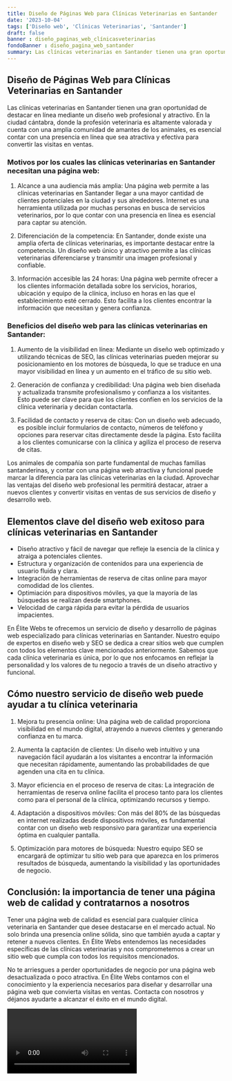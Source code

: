 ```yaml
---
title: Diseño de Páginas Web para Clínicas Veterinarias en Santander
date: '2023-10-04'
tags: ['Diseño web', 'Clínicas Veterinarias', 'Santander']
draft: false
banner : diseño_paginas_web_clínicasveterinarias
fondoBanner : diseño_pagina_web_santander
summary: Las clínicas veterinarias en Santander tienen una gran oportunidad de destacar en línea mediante un diseño web profesional y atractivo. En la ciudad cántabra, donde la profesión veterinaria es altamente valorada y cuenta con una amplia comunidad de amantes de los animales, es esencial contar con una presencia en línea que sea atractiva y efectiva para convertir las visitas en ventas.
---
```


## Diseño de Páginas Web para Clínicas Veterinarias en Santander

Las clínicas veterinarias en Santander tienen una gran oportunidad de destacar en línea mediante un diseño web profesional y atractivo. En la ciudad cántabra, donde la profesión veterinaria es altamente valorada y cuenta con una amplia comunidad de amantes de los animales, es esencial contar con una presencia en línea que sea atractiva y efectiva para convertir las visitas en ventas.

### Motivos por los cuales las clínicas veterinarias en Santander necesitan una página web:

1. Alcance a una audiencia más amplia: Una página web permite a las clínicas veterinarias en Santander llegar a una mayor cantidad de clientes potenciales en la ciudad y sus alrededores. Internet es una herramienta utilizada por muchas personas en busca de servicios veterinarios, por lo que contar con una presencia en línea es esencial para captar su atención.

2. Diferenciación de la competencia: En Santander, donde existe una amplia oferta de clínicas veterinarias, es importante destacar entre la competencia. Un diseño web único y atractivo permite a las clínicas veterinarias diferenciarse y transmitir una imagen profesional y confiable.

3. Información accesible las 24 horas: Una página web permite ofrecer a los clientes información detallada sobre los servicios, horarios, ubicación y equipo de la clínica, incluso en horas en las que el establecimiento esté cerrado. Esto facilita a los clientes encontrar la información que necesitan y genera confianza.

### Beneficios del diseño web para las clínicas veterinarias en Santander:

1. Aumento de la visibilidad en línea: Mediante un diseño web optimizado y utilizando técnicas de SEO, las clínicas veterinarias pueden mejorar su posicionamiento en los motores de búsqueda, lo que se traduce en una mayor visibilidad en línea y un aumento en el tráfico de su sitio web.

2. Generación de confianza y credibilidad: Una página web bien diseñada y actualizada transmite profesionalismo y confianza a los visitantes. Esto puede ser clave para que los clientes confíen en los servicios de la clínica veterinaria y decidan contactarla.

3. Facilidad de contacto y reserva de citas: Con un diseño web adecuado, es posible incluir formularios de contacto, números de teléfono y opciones para reservar citas directamente desde la página. Esto facilita a los clientes comunicarse con la clínica y agiliza el proceso de reserva de citas.

Los animales de compañía son parte fundamental de muchas familias santanderinas, y contar con una página web atractiva y funcional puede marcar la diferencia para las clínicas veterinarias en la ciudad. Aprovechar las ventajas del diseño web profesional les permitirá destacar, atraer a nuevos clientes y convertir visitas en ventas de sus servicios de diseño y desarrollo web.

<GifSeo />

<Cta />

## Elementos clave del diseño web exitoso para clínicas veterinarias en Santander

- Diseño atractivo y fácil de navegar que refleje la esencia de la clínica y atraiga a potenciales clientes.
- Estructura y organización de contenidos para una experiencia de usuario fluida y clara.
- Integración de herramientas de reserva de citas online para mayor comodidad de los clientes.
- Optimiación para dispositivos móviles, ya que la mayoría de las búsquedas se realizan desde smartphones.
- Velocidad de carga rápida para evitar la pérdida de usuarios impacientes.

En Élite Webs te ofrecemos un servicio de diseño y desarrollo de páginas web especializado para clínicas veterinarias en Santander. Nuestro equipo de expertos en diseño web y SEO se dedica a crear sitios web que cumplen con todos los elementos clave mencionados anteriormente. Sabemos que cada clínica veterinaria es única, por lo que nos enfocamos en reflejar la personalidad y los valores de tu negocio a través de un diseño atractivo y funcional.

## Cómo nuestro servicio de diseño web puede ayudar a tu clínica veterinaria

1. Mejora tu presencia online: Una página web de calidad proporciona visibilidad en el mundo digital, atrayendo a nuevos clientes y generando confianza en tu marca.

2. Aumenta la captación de clientes: Un diseño web intuitivo y una navegación fácil ayudarán a los visitantes a encontrar la información que necesitan rápidamente, aumentando las probabilidades de que agenden una cita en tu clínica.

3. Mayor eficiencia en el proceso de reserva de citas: La integración de herramientas de reserva online facilita el proceso tanto para los clientes como para el personal de la clínica, optimizando recursos y tiempo.

4. Adaptación a dispositivos móviles: Con más del 80% de las búsquedas en internet realizadas desde dispositivos móviles, es fundamental contar con un diseño web responsivo para garantizar una experiencia óptima en cualquier pantalla.

5. Optimización para motores de búsqueda: Nuestro equipo SEO se encargará de optimizar tu sitio web para que aparezca en los primeros resultados de búsqueda, aumentando la visibilidad y las oportunidades de negocio.

## Conclusión: la importancia de tener una página web de calidad y contratarnos a nosotros

Tener una página web de calidad es esencial para cualquier clínica veterinaria en Santander que desee destacarse en el mercado actual. No solo brinda una presencia online sólida, sino que también ayuda a captar y retener a nuevos clientes. En Élite Webs entendemos las necesidades específicas de las clínicas veterinarias y nos comprometemos a crear un sitio web que cumpla con todos los requisitos mencionados.

No te arriesgues a perder oportunidades de negocio por una página web desactualizada o poco atractiva. En Élite Webs contamos con el conocimiento y la experiencia necesarios para diseñar y desarrollar una página web que convierta visitas en ventas. Contacta con nosotros y déjanos ayudarte a alcanzar el éxito en el mundo digital.

<Video />

<CtaBot job='Clínicas Veterinarias' city='Santander'/>

<Gmaps query='Santander+españa+maps' />